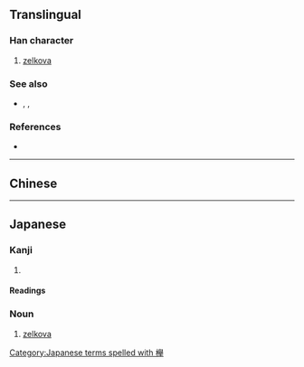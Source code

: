 {{character info/new}}
{{also|榉|櫸|﨔}}
==Translingual==

===Han character===
{{Han char|rn=75|rad=木|as=17|sn=21|four=|canj=DHCQ,XDHCQ|ids=⿰木擧}}

# [[zelkova]]

===See also===
* {{l|mul|榉}}, {{l|mul|欟}}, {{l|mul|槻}}<!-- look like variants of the same character? -->

===References===
* {{Han ref|kx=0563.061|dkj=15883|hdz=21321.071|uh=6B05|ud=27397}}

----

==Chinese==
{{zh-see|櫸|v}}

----

==Japanese==

===Kanji===
{{ja-kanji|grade=|rs=木17|shin=﨔}}

# {{defn|lang=ja|sort=木17}}

====Readings====
{{ja-readings
|on=きょ
|kun=けやき-
}}

===Noun===
{{ja-noun|けやき|ケヤキ}}

# [[zelkova]]

[[Category:Japanese terms spelled with 欅]]
